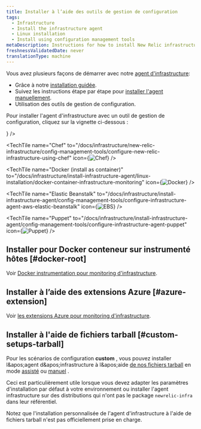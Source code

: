 ```yaml
---
title: Installer à l’aide des outils de gestion de configuration
tags:
  - Infrastructure
  - Install the infrastructure agent
  - Linux installation
  - Install using configuration management tools
metaDescription: Instructions for how to install New Relic infrastructure monitoring for Linux systems using configuration management tools.
freshnessValidatedDate: never
translationType: machine
---
```


Vous avez plusieurs façons de démarrer avec notre [agent d'infrastructure](/docs/infrastructure/infrastructure-monitoring/get-started/get-started-infrastructure-monitoring/):

* Grâce à notre [installation guidée](/docs/new-relic-one/use-new-relic-one/cross-product-functions/install-configure/new-relic-guided-install-overview/).
* Suivez les instructions étape par étape pour [installer l'agent manuellement](/docs/infrastructure/install-infrastructure-agent/linux-installation/install-infrastructure-monitoring-agent-linux#manual-install).
* Utilisation des outils de gestion de configuration.

Pour installer l'agent d'infrastructure avec un outil de gestion de configuration, cliquez sur la vignette ci-dessous :

<TechTileGrid>
  <TechTile name="Ansible" to="/docs/infrastructure/new-relic-infrastructure/config-management-tools/configure-new-relic-infrastructure-using-ansible" icon={<img src="/images/os_icon_ansible-red.webp" alt="Ansible" variant="TechTile"/>} />

  <TechTile name="Chef" to="/docs/infrastructure/new-relic-infrastructure/config-management-tools/configure-new-relic-infrastructure-using-chef" icon={<img src="/images/os_icon_chef.webp" alt="Chef" variant="TechTile"/>} />

  <TechTile name="Docker (install as container)" to="/docs/infrastructure/install-infrastructure-agent/linux-installation/docker-container-infrastructure-monitoring" icon={<img src="/images/os_icon_docker.webp" alt="Docker" variant="TechTile"/>} />

  <TechTile name="Elastic Beanstalk" to="/docs/infrastructure/install-infrastructure-agent/config-management-tools/configure-infrastructure-agent-aws-elastic-beanstalk" icon={<img src="/images/os_icon_ebs.webp" alt="EBS" variant="TechTile"/>} />

  <TechTile name="Puppet" to="/docs/infrastructure/install-infrastructure-agent/config-management-tools/configure-infrastructure-agent-puppet" icon={<img src="/images/os_icon_puppet.webp" alt="Puppet" variant="TechTile"/>} />
</TechTileGrid>

## Installer pour Docker conteneur sur instrumenté hôtes [#docker-root]

Voir [Docker instrumentation pour monitoring d'infrastructure](/docs/infrastructure/new-relic-infrastructure/data-instrumentation/docker-instrumentation-infrastructure).

## Installer à l’aide des extensions Azure [#azure-extension]

Voir [les extensions Azure pour monitoring d'infrastructure](/docs/infrastructure/install-infrastructure-agent/linux-installation/azure-extensions-infrastructure).

## Installer à l'aide de fichiers tarball [#custom-setups-tarball]

Pour les scénarios de configuration <DNT>**custom**</DNT> , vous pouvez installer l&amp;apos;agent d&amp;apos;infrastructure à l&amp;apos;aide [de nos fichiers tarball](https://download.newrelic.com/infrastructure_agent/binaries/linux/) en mode [assisté](/docs/infrastructure/install-configure-manage-infrastructure/linux-installation/tarball-assisted-install-infrastructure-linux) ou [manuel](/docs/infrastructure/install-configure-manage-infrastructure/linux-installation/tarball-manual-install-infrastructure-linux) .

Ceci est particulièrement utile lorsque vous devez adapter les paramètres d'installation par défaut à votre environnement ou installer l'agent infrastructure sur des distributions qui n'ont pas le package `newrelic-infra` dans leur référentiel.

<Callout variant="important">
  Notez que l'installation personnalisée de l'agent d'infrastructure à l'aide de fichiers tarball n'est pas officiellement prise en charge.
</Callout>